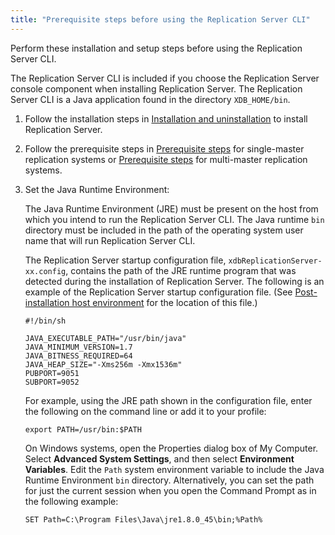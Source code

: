 ```yaml
---
title: "Prerequisite steps before using the Replication Server CLI"
---
```


<div id="prereq_steps" class="registered_link"></div>

Perform these installation and setup steps before using the Replication Server CLI.

The Replication Server CLI is included if you choose the Replication Server console component when installing Replication Server. The Replication Server CLI is a Java application found in the directory `XDB_HOME/bin`.

1.  Follow the installation steps in [Installation and uninstallation](../03_installation/#installation) to install Replication Server.

1.  Follow the prerequisite steps in [Prerequisite steps](#prerequisite-steps) for single-master replication systems or [Prerequisite steps](../05_smr_operation/01_prerequisites/#prerequisites) for multi-master replication systems.

1.  Set the Java Runtime Environment: 

    The Java Runtime Environment (JRE) must be present on the host from which you intend to run the Replication Server CLI. The Java runtime `bin` directory must be included in the path of the operating system user name that will run Replication Server CLI.

    The Replication Server startup configuration file, `xdbReplicationServer-xx.config`, contains the path of the JRE runtime program that was detected during the installation of Replication Server. The following is an example of the Replication Server startup configuration file. (See [Post-installation host environment](../03_installation/05_post_installation_host_environment/#post_installation_host_environment) for the location of this file.)

    ```text
    #!/bin/sh

    JAVA_EXECUTABLE_PATH="/usr/bin/java"
    JAVA_MINIMUM_VERSION=1.7
    JAVA_BITNESS_REQUIRED=64
    JAVA_HEAP_SIZE="-Xms256m -Xmx1536m"
    PUBPORT=9051
    SUBPORT=9052
    ```

    For example, using the JRE path shown in the configuration file, enter the following on the command line or add it to your profile:

    `export PATH=/usr/bin:$PATH`

    On Windows systems, open the Properties dialog box of My Computer. Select **Advanced System Settings**, and then select **Environment Variables**. Edit the `Path` system environment variable to include the Java Runtime Environment `bin` directory. Alternatively, you can set the path for just the current session when you open the Command Prompt as in the following example:

    `SET Path=C:\Program Files\Java\jre1.8.0_45\bin;%Path%`
